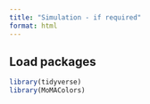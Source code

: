 ---
title: "Simulation - if required"
format: html
---

## Load packages

```{r}
library(tidyverse)
library(MoMAColors)
```



